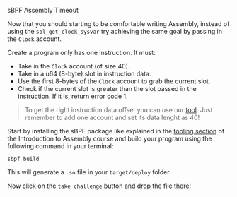 
<ChallengeTitle>sBPF Assembly Timeout</ChallengeTitle>

Now that you should starting to be comfortable writing Assembly, instead of using the `sol_get_clock_sysvar` try achieving the same goal by passing in the `Clock` account.

Create a program only has one instruction. It must:
- Take in the `Clock` account (of size 40).
- Take in a u64 (8-byte) slot in instruction data.
- Use the first 8-bytes of the `Clock` account to grab the current slot.
- Check if the current slot is greater than the slot passed in the instruction. If it is, return error code 1.

> To get the right instruction data offset you can use our [tool](https://sbpf.xyz). Just remember to add one account and set its data lenght as 40! 

Start by installing the sBPF package like explained in the [tooling section](en/courses/introduction-to-assembly/tooling) of the Introduction to Assembly course and build your program using the following command in your terminal:

```
sbpf build
```

This will generate a `.so` file in your `target/deploy` folder. 

Now click on the `take challenge` button and drop the file there!

<RequirementList>
  <Requirement
    title="Challenge 1: Testing the Timeout"
    description="Your program should suceed when a slot higher than the current one is passed."
  />

  <Requirement
    title="Challenge 2: Testing the Failure of a Timeout"
    description="Your program should fail when a slot lower than the current one is passed."
  />
</RequirementList>